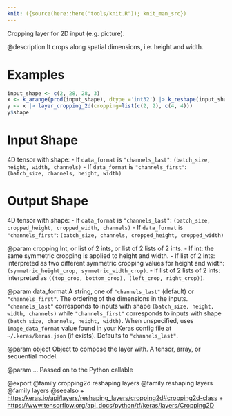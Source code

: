 ```yaml
---
knit: ({source(here::here("tools/knit.R")); knit_man_src})
---
```

Cropping layer for 2D input (e.g. picture).

@description
It crops along spatial dimensions, i.e. height and width.

# Examples
```r
input_shape <- c(2, 28, 28, 3)
x <- k_arange(prod(input_shape), dtype ='int32') |> k_reshape(input_shape)
y <- x |> layer_cropping_2d(cropping=list(c(2, 2), c(4, 4)))
y$shape
```

# Input Shape
4D tensor with shape:
- If `data_format` is `"channels_last"`:
  `(batch_size, height, width, channels)`
- If `data_format` is `"channels_first"`:
  `(batch_size, channels, height, width)`

# Output Shape
4D tensor with shape:
- If `data_format` is `"channels_last"`:
  `(batch_size, cropped_height, cropped_width, channels)`
- If `data_format` is `"channels_first"`:
  `(batch_size, channels, cropped_height, cropped_width)`

@param cropping
Int, or list of 2 ints, or list of 2 lists of 2 ints.
- If int: the same symmetric cropping is applied to height and
  width.
- If list of 2 ints: interpreted as two different symmetric
  cropping values for height and width:
  `(symmetric_height_crop, symmetric_width_crop)`.
- If list of 2 lists of 2 ints: interpreted as
  `((top_crop, bottom_crop), (left_crop, right_crop))`.

@param data_format
A string, one of `"channels_last"` (default) or
`"channels_first"`. The ordering of the dimensions in the inputs.
`"channels_last"` corresponds to inputs with shape
`(batch_size, height, width, channels)` while `"channels_first"`
corresponds to inputs with shape
`(batch_size, channels, height, width)`.
When unspecified, uses `image_data_format` value found in your Keras
config file at `~/.keras/keras.json` (if exists). Defaults to
`"channels_last"`.

@param object
Object to compose the layer with. A tensor, array, or sequential model.

@param ...
Passed on to the Python callable

@export
@family cropping2d reshaping layers
@family reshaping layers
@family layers
@seealso
+ <https:/keras.io/api/layers/reshaping_layers/cropping2d#cropping2d-class>
+ <https://www.tensorflow.org/api_docs/python/tf/keras/layers/Cropping2D>
